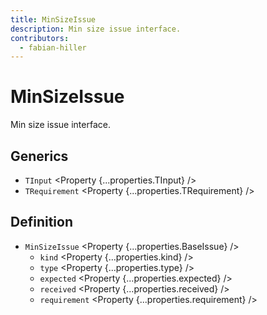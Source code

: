 ```yaml
---
title: MinSizeIssue
description: Min size issue interface.
contributors:
  - fabian-hiller
---
```



# MinSizeIssue

Min size issue interface.

## Generics

- `TInput` <Property {...properties.TInput} />
- `TRequirement` <Property {...properties.TRequirement} />

## Definition

- `MinSizeIssue` <Property {...properties.BaseIssue} />
  - `kind` <Property {...properties.kind} />
  - `type` <Property {...properties.type} />
  - `expected` <Property {...properties.expected} />
  - `received` <Property {...properties.received} />
  - `requirement` <Property {...properties.requirement} />
